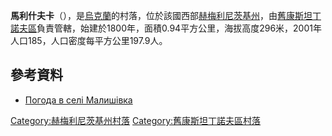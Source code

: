 {{coord|49|49|33|N|27|25|27|E|scale:100000|display=title}}

'''馬利什夫卡'''（{{lang-uk|Малишівка}}），是[[烏克蘭|烏克蘭]]的村落，位於該國西部[[赫梅利尼茨基州|赫梅利尼茨基州]]，由[[舊康斯坦丁諾夫區|舊康斯坦丁諾夫區]]負責管轄，始建於1800年，面積0.94平方公里，海拔高度296米，2001年人口185，人口密度每平方公里197.9人。

==參考資料==
* [http://weather.in.ua/ua/hmel'nickaja/14753 Погода в селі Малишівка] {{Wayback|url=http://weather.in.ua/ua/hmel%27nickaja/14753 |date=20111220092100 }}

{{DEFAULTSORT:Малишівка}}
[[Category:赫梅利尼茨基州村落|Category:赫梅利尼茨基州村落]]
[[Category:舊康斯坦丁諾夫區村落|Category:舊康斯坦丁諾夫區村落]]


{{Khmelnytskyi-geo-stub}}